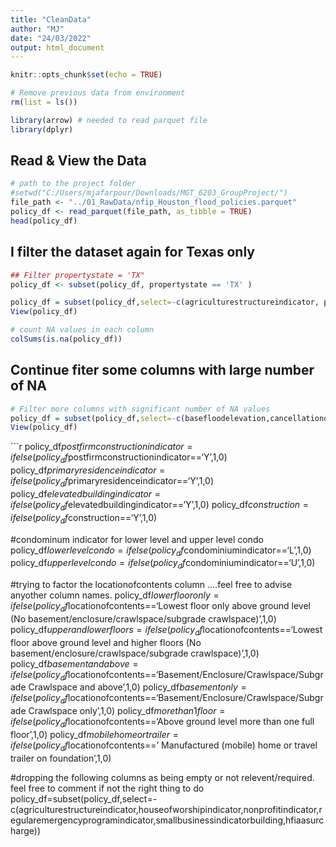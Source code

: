 ```yaml
---
title: "CleanData"
author: "MJ"
date: "24/03/2022"
output: html_document
---
```


```r
knitr::opts_chunk$set(echo = TRUE)
```

```r
# Remove previous data from environment
rm(list = ls())
```

```r
library(arrow) # needed to read parquet file
library(dplyr)
```


## Read & View the Data
```r
# path to the project folder
#setwd("C:/Users/mjafarpour/Downloads/MGT_6203_GroupProject/")
file_path <- "../01_RawData/nfip_Houston_flood_policies.parquet"
policy_df <- read_parquet(file_path, as_tibble = TRUE)
head(policy_df)
```

## I filter the dataset again for Texas only 
```r
## Filter propertystate = 'TX"
policy_df <- subset(policy_df, propertystate == 'TX' )
```


```r
policy_df = subset(policy_df,select=-c(agriculturestructureindicator, propertystate, reportedcity, houseofworshipindicator,nonprofitindicator,regularemergencyprogramindicator,smallbusinessindicatorbuilding,hfiaasurcharge))
View(policy_df)
```

```r
# count NA values in each column
colSums(is.na(policy_df))
```

## Continue fiter some columns with large number of NA

```r
# Filter more columns with significant number of NA values
policy_df = subset(policy_df,select=-c(basefloodelevation,cancellationdateoffloodpolicy, countycode, elevationcertificateindicator, lowestadjacentgrade, lowestfloorelevation, obstructiontype))                          
View(policy_df)
```


```r

policy_df$postfirmconstructionindicator=ifelse(policy_df$postfirmconstructionindicator=='Y',1,0)
policy_df$primaryresidenceindicator=ifelse(policy_df$primaryresidenceindicator=='Y',1,0)
policy_df$elevatedbuildingindicator=ifelse(policy_df$elevatedbuildingindicator=='Y',1,0)
policy_df$construction=ifelse(policy_df$construction=='Y',1,0)

#condominum indicator for lower level and upper level condo
policy_df$lowerlevelcondo=ifelse(policy_df$condominiumindicator=='L',1,0)
policy_df$upperlevelcondo=ifelse(policy_df$condominiumindicator=='U',1,0)

#trying to factor the locationofcontents column ....feel free to advise anyother column names. 
policy_df$lowerflooronly=ifelse(policy_df$locationofcontents=='Lowest floor only above ground level (No basement/enclosure/crawlspace/subgrade crawlspace)',1,0)
policy_df$upperandlowerfloors=ifelse(policy_df$locationofcontents=='Lowest floor above ground level and higher floors (No basement/enclosure/crawlspace/subgrade crawlspace)',1,0)
policy_df$basementandabove=ifelse(policy_df$locationofcontents=='Basement/Enclosure/Crawlspace/Subgrade Crawlspace and above',1,0)
policy_df$basementonly=ifelse(policy_df$locationofcontents=='Basement/Enclosure/Crawlspace/Subgrade Crawlspace only',1,0)
policy_df$morethan1floor=ifelse(policy_df$locationofcontents=='Above ground level more than one full floor',1,0)
policy_df$mobilehomeortrailer=ifelse(policy_df$locationofcontents==' Manufactured (mobile) home or travel trailer on foundation',1,0)

#dropping the following columns as being empty or not relevent/required. feel free to comment if not the right thing to do
policy_df=subset(policy_df,select=-c(agriculturestructureindicator,houseofworshipindicator,nonprofitindicator,regularemergencyprogramindicator,smallbusinessindicatorbuilding,hfiaasurcharge))


